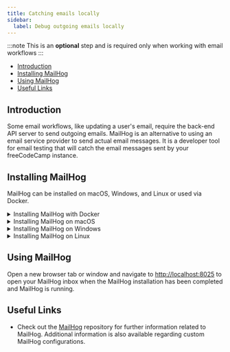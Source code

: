 ```yaml
---
title: Catching emails locally
sidebar:
  label: Debug outgoing emails locally
---
```


:::note
This is an **optional** step and is required only when working with email workflows
:::

- [Introduction](#introduction)
- [Installing MailHog](#installing-mailhog)
- [Using MailHog](#using-mailhog)
- [Useful Links](#useful-links)

## Introduction

Some email workflows, like updating a user's email, require the back-end API server to send outgoing emails. MailHog is an alternative to using an email service provider to send actual email messages. It is a developer tool for email testing that will catch the email messages sent by your freeCodeCamp instance.

## Installing MailHog

MailHog can be installed on macOS, Windows, and Linux or used via Docker.

<details>
  <summary>Installing MailHog with Docker</summary>

If you have Docker installed then you can use

```bash
docker run --name mailhog -d -e "MH_STORAGE=maildir" -v $PWD/maildir:/maildir -p 1025:1025 -p 8025:8025 mailhog/mailhog
```

to start MailHog in the background and

```bash
docker stop mailhog
```

to stop it.

When the installation completes, you can start [using MailHog](#using-mailhog).

</details>

<details>
<summary>Installing MailHog on macOS</summary>

Install MailHog on macOS with [Homebrew](https://brew.sh/):

```bash
brew install mailhog
brew services start mailhog
```

The above commands will start a MailHog service in the background.

When the installation completes, you can start [using MailHog](#using-mailhog).

</details>

<details>

<summary>Installing MailHog on Windows</summary>

Download the latest version of MailHog from [MailHog's official repository](https://github.com/mailhog/MailHog/releases). Locate and click on the link for your Windows version (32 or 64 bit) and a `.exe` file will be downloaded to your computer.

When the download completes, click to open the file. A Windows firewall notification may appear, requesting access permission for MailHog. A standard Windows command line prompt will open where MailHog will be running once firewall access is granted.

Close MailHog by closing the command prompt window. To start MailHog again, click on the MailHog executable (`.exe`) file that was downloaded initially - it is not necessary to download a new MailHog installation file.

Start [using MailHog](#using-mailhog).

</details>

<details>

<summary>Installing MailHog on Linux</summary>

First, install [Go](https://golang.org).

Run the following commands to install GO on Debian-based systems like Ubuntu and Linux Mint.

```bash
sudo apt-get install golang
```

Run the following commands to install GO on RPM-based systems like CentOS, Fedora, Red Hat Linux, etc.

```bash
sudo dnf install golang
```

Alternatively, run the following commands to install GO.

```bash
sudo yum install golang
```

Now set the path for Go with the following commands.

```bash
echo "export GOPATH=$HOME/go" >> ~/.profile
echo 'export PATH=$PATH:/usr/local/go/bin:$GOPATH/bin' >> ~/.profile
source ~/.profile
```

Finally, enter the commands below to install and run MailHog.

```bash
go get github.com/mailhog/MailHog
sudo cp /home/$(whoami)/go/bin/MailHog /usr/local/bin/mailhog
mailhog
```

Start [using MailHog](#using-mailhog).

</details>

## Using MailHog

Open a new browser tab or window and navigate to [http://localhost:8025](http://localhost:8025) to open your MailHog inbox when the MailHog installation has been completed and MailHog is running.

## Useful Links

- Check out the [MailHog](https://github.com/mailhog/MailHog) repository for further information related to MailHog. Additional information is also available regarding custom MailHog configurations.

